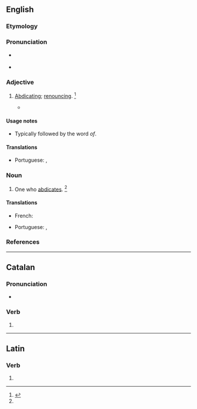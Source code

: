 ==English==

===Etymology===
{{suffix|en|abdicate|ant}}

===Pronunciation===
* {{a|US}} {{IPA|en|/ˈæb.dɪ.kn̩t/}}
* {{audio|en|En-us-abdicant.ogg|Audio (US)}}

===Adjective===
{{en-adj}}

# {{lb|en|rare}} [[abdicating|Abdicating]]; [[renouncing]]. {{defdate|Mid 17<sup>th</sup> century.}}<ref name=SOED>{{R:SOED5|page=1}}</ref>
#* {{quote-book|en|year=1654|author=Richard Whitlock|title=Manners of the English|passage=monks '''abdicant''' of their orders}}

====Usage notes====
* Typically followed by the word ''of''.

====Translations====
{{trans-top|who abdicates}}
* Portuguese: {{t|pt|abdicante}}, {{t|pt|abdicador}}
{{trans-mid}}
{{trans-bottom}}

===Noun===
{{en-noun}}

# One who [[abdicate|abdicates]]. {{defdate|Mid 17<sup>th</sup> century.}}<ref name=SOED/>

====Translations====
{{trans-top|one who abdicates}}
* French: {{t+|fr|abdicataire}}
{{trans-mid}}
* Portuguese: {{t|pt|abdicador|m}}, {{t|pt|abdicante|m|f}}
{{trans-bottom}}

===References===
<references/>

----

==Catalan==

===Pronunciation===
* {{ca-IPA}}

===Verb===
{{head|ca|verb form}}

# {{ca-verb form of|m=ptc|t=pres|abdicar}}

----

==Latin==

===Verb===
{{la-verb-form|abdicant}}

# {{inflection of|la|abdicō||3|p|pres|actv|indc}}